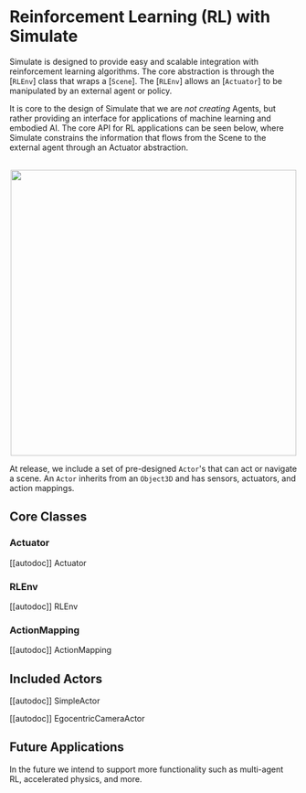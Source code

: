 <!--Copyright 2022 The HuggingFace Team. All rights reserved.

Licensed under the Apache License, Version 2.0 (the "License"); you may not use this file except in compliance with
the License. You may obtain a copy of the License at

http://www.apache.org/licenses/LICENSE-2.0

Unless required by applicable law or agreed to in writing, software distributed under the License is distributed on
an "AS IS" BASIS, WITHOUT WARRANTIES OR CONDITIONS OF ANY KIND, either express or implied. See the License for the
specific language governing permissions and limitations under the License.
-->

# Reinforcement Learning (RL) with Simulate

Simulate is designed to provide easy and scalable integration with reinforcement learning algorithms.
The core abstraction is through the [`RLEnv`] class that wraps a [`Scene`].
The [`RLEnv`] allows an [`Actuator`] to be manipulated by an external agent or policy.

It is core to the design of Simulate that we are *not creating* Agents, but rather providing an interface for applications of machine learning and embodied AI.
The core API for RL applications can be seen below, where Simulate constrains the information that flows from the Scene to the external agent through an Actuator abstraction.

<p align="center">
    <br>
    <img src="https://user-images.githubusercontent.com/10695622/192663853-a7543091-8d45-4fba-b8dc-2b632d66a35f.png" width="500"/>
    <br>
</p>

At release, we include a set of pre-designed `Actor`'s that can act or navigate a scene. An `Actor` inherits from an `Object3D` and has sensors, actuators, and action mappings.


## Core Classes

### Actuator
[[autodoc]] Actuator

### RLEnv
[[autodoc]] RLEnv

### ActionMapping
[[autodoc]] ActionMapping

## Included Actors

[[autodoc]] SimpleActor

[[autodoc]] EgocentricCameraActor

## Future Applications
In the future we intend to support more functionality such as multi-agent RL, accelerated physics, and more.
